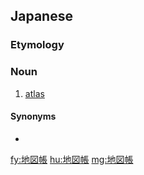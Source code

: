 ==Japanese==
{{ja-kanjitab|ち|ず|ちょう|yomi=on}}

===Etymology===
{{compound|地図|帳|t1=maps|t2=book|lang=ja}}

===Noun===
{{ja-noun|ちずちょう|hhira=ちづちやう}}

# [[atlas]] {{gloss|bound collection of maps}}

====Synonyms====
* {{ja-r|アトラス}}

[[fy:地図帳]]
[[hu:地図帳]]
[[mg:地図帳]]